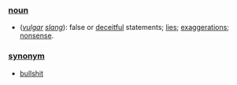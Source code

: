 ===[[noun]]===
*(''[[vulgar]] [[slang]]''): false or [[deceitful]] statements; [[lie]]s; [[exaggerations]]; [[nonsense]].

===[[synonym]]===
*[[bullshit]]